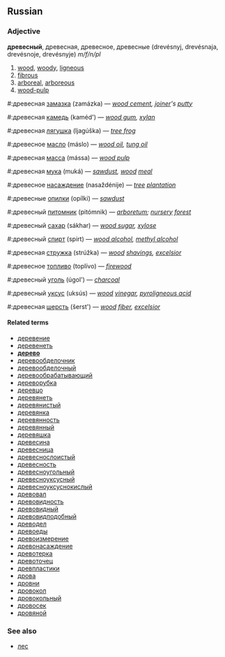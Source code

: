 ==Russian==
===Adjective===
'''древесный''', древесная, древесное, древесные (drevésnyj, drevésnaja, drevésnoje, drevésnyje) ''m/f/n/pl''

#[[wood]], [[woody]], [[ligneous]]
#[[fibrous]]
#[[arboreal]], [[arboreous]]
#[[wood-pulp]]

#:древесная [[замазка]] (zamázka) — ''[[wood cement]], [[joiner]]'s [[putty]]''
#:древесная [[камедь]] (kaméd') — ''[[wood gum]], [[xylan]]''
#:древесная [[лягушка]] (ljagúška) — ''[[tree frog]]''
#:древесное [[масло]] (máslo) — ''[[wood oil]], [[tung oil]]''
#:древесная [[масса]] (mássa) — ''[[wood pulp]]''
#:древесная [[мука]] (muká) — ''[[sawdust]], [[wood]] [[meal]]''
#:древесное [[насаждение]] (nasaždénije) — ''[[tree]] [[plantation]]''
#:древесные [[опилки]] (opílki) — ''[[sawdust]]''
#:древесный [[питомник]] (pitómnik) — ''[[arboretum]]; [[nursery]] [[forest]]''
#:древесный [[сахар]] (sákhar) — ''[[wood sugar]], [[xylose]]''
#:древесный [[спирт]] (spirt) — ''[[wood alcohol]], [[methyl alcohol]]''
#:древесная [[стружка]] (strúžka) — ''[[wood]] [[shavings]], [[excelsior]]''
#:древесное [[топливо]] (toplívo) — ''[[firewood]]''
#:древесный [[уголь]] (úgol') — ''[[charcoal]]''
#:древесный [[уксус]] (uksús) — ''[[wood]] [[vinegar]], [[pyroligneous acid]]''
#:древесная [[шерсть]] (šerst') — ''[[wood]] [[fiber]], [[excelsior]]''

====Related terms====
*[[деревение]]
*[[деревенеть]]
*'''[[дерево]]'''
*[[деревообделочник]]
*[[деревообделочный]]
*[[деревообрабатывающий]]
*[[дереворубка]]
*[[деревцо]]
*[[деревянеть]]
*[[деревянистый]]
*[[деревянка]]
*[[деревянность]]
*[[деревянный]]
*[[деревяшка]]
*[[древесина]]
*[[древесница]]
*[[древеснослоистый]]
*[[древесность]]
*[[древесноугольный]]
*[[древесноуксусный]]
*[[древесноуксуснокислый]]
*[[древовал]]
*[[древовидность]]
*[[древовидный]]
*[[древовидподобный]]
*[[древодел]]
*[[древоеды]]
*[[древоизмерение]]
*[[древонасаждение]]
*[[древотерка]]
*[[древоточец]]
*[[древпластики]]
*[[дрова]]
*[[дровни]]
*[[дровокол]]
*[[дровокольный]]
*[[дровосек]]
*[[дровяной]]

===See also===
*[[лес]]